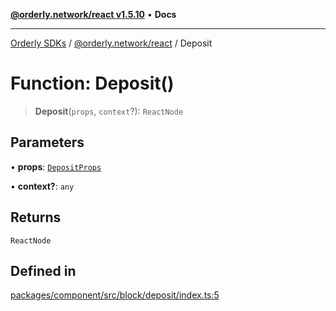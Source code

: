 [**@orderly.network/react v1.5.10**](/sdks/tech-doc/@orderly.network/react/README) • **Docs**

***

[Orderly SDKs](/sdks/tech-doc/packages) / [@orderly.network/react](/sdks/tech-doc/@orderly.network/react/README) / Deposit

# Function: Deposit()

> **Deposit**(`props`, `context`?): `ReactNode`

## Parameters

• **props**: [`DepositProps`](/sdks/tech-doc/@orderly.network/react/interfaces/DepositProps)

• **context?**: `any`

## Returns

`ReactNode`

## Defined in

[packages/component/src/block/deposit/index.ts:5](https://github.com/OrderlyNetwork/js-sdk/blob/554ae704783e3b83c40bb234a899e8f02987d9b6/packages/component/src/block/deposit/index.ts#L5)
